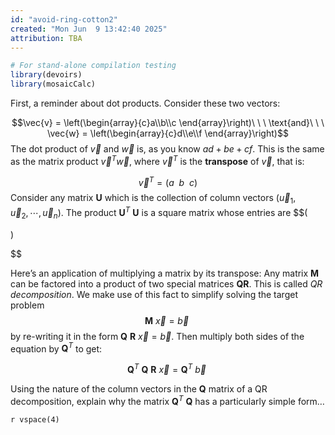 ```yaml
---
id: "avoid-ring-cotton2"
created: "Mon Jun  9 13:42:40 2025"
attribution: TBA
---
```


```r
# For stand-alone compilation testing
library(devoirs)
library(mosaicCalc)
```

::: {#exr-avoid-ring-cotton2}

First, a reminder about dot products. Consider these two vectors:

$$\vec{v} = \left(\begin{array}{c}a\\b\\c \end{array}\right)\ \ \ \text{and}\ \ \ \vec{w} = \left(\begin{array}{c}d\\e\\f \end{array}\right)$$
The dot product of $\vec{v}$ and $\vec{w}$ is, as you know $a d + b e + c f$. This is the same as the matrix product $\vec{v}^T  \vec{w}$, where $\vec{v}^T$ is the **transpose** of $\vec{v}$, that is:

$$\vec{v}^T = (a\ \  b\ \  c)$$
Consider any matrix ${\mathbf U}$ which is the collection of column vectors $\left(\vec{u}_1, \vec{u}_2,\cdots, \vec{u}_n\right)$. The product ${\mathbf U}^T \ {\mathbf U}$ is a square matrix whose entries are 
$$\left(\begin{array}{c} 
\vec{u}_1^T\ \vec{u}_1& \vec{u}_1^T\ \vec{u}_2 & \cdots & \vec{u}_1^T\ \vec{u}_n\\
\vec{u}_2^T\ \vec{u}_1 & \vec{u}_2^T\ \vec{u}_2 & \cdots&  \vec{u}_2^T\ \vec{u}_n\\
\vdots & \vdots & \ddots & \vdots\\
\vec{u}_n^T\ \vec{u}_1 & \vec{u}_n^T\ \vec{u}_2 & \cdots&  \vec{u}_n^T\ \vec{u}_n\\
\end{array}\right)

$$

Here's an application of multiplying a matrix by its transpose: Any matrix ${\mathbf M}$ can be factored into a product of two special matrices ${\mathbf Q} {\mathbf R}$. This is called *QR decomposition*. We make use of this fact to simplify solving the target problem $${\mathbf M}\ \vec{x} = \vec{b}\ $$ by re-writing it in the form ${\mathbf Q}\ \mathbf{R} \ \vec{x} = \vec{b}$. Then multiply both sides of the equation by ${\mathbf Q}^T$ to get:


$${\mathbf Q}^T\ {\mathbf Q}\ {\mathbf R}\ \vec{x} = {\mathbf Q}^T\ \vec{b}\ $$

Using the nature of the column vectors in the ${\mathbf Q}$ matrix of a QR decomposition, explain why the matrix ${\mathbf Q}^T \ {\mathbf Q}$ has a particularly simple form...

`r vspace(4)`

:::
 <!-- end of exr-avoid-ring-cotton -->
